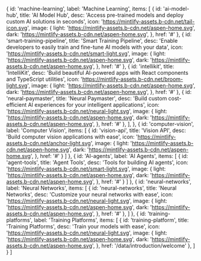   {
    id: 'machine-learning',
    label: 'Machine Learning',
    items: [
      {
        id: 'ai-model-hub',
        title: 'AI Model Hub',
        desc: 'Access pre-trained models and deploy custom AI solutions in seconds',
        icon: 'https://mintlify-assets.b-cdn.net/tail-icon.svg',
        image: {
          light: 'https://mintlify-assets.b-cdn.net/aspen-home.svg',
          dark: 'https://mintlify-assets.b-cdn.net/aspen-home.svg',
        },
        href: '#'
      },
      {
        id: 'smart-training-pipeline',
        title: 'Smart Training Pipeline',
        desc: 'Enable developers to easily train and fine-tune AI models with your data',
        icon: 'https://mintlify-assets.b-cdn.net/smart-light.svg',
        image: {
          light: 'https://mintlify-assets.b-cdn.net/aspen-home.svg',
          dark: 'https://mintlify-assets.b-cdn.net/aspen-home.svg',
        },
        href: '#'
      },
      {
        id: 'intellikit',
        title: 'IntelliKit',
        desc: 'Build beautiful AI-powered apps with React components and TypeScript utilities',
        icon: 'https://mintlify-assets.b-cdn.net/broom-light.svg',
        image: {
          light: 'https://mintlify-assets.b-cdn.net/aspen-home.svg',
          dark: 'https://mintlify-assets.b-cdn.net/aspen-home.svg',
        },
        href: '#'
      },
      {
        id: 'neural-paymaster',
        title: 'Neural Paymaster',
        desc: 'Build custom cost-efficient AI experiences for your intelligent applications',
        icon: 'https://mintlify-assets.b-cdn.net/neural-light.svg',
        image: {
          light: 'https://mintlify-assets.b-cdn.net/aspen-home.svg',
          dark: 'https://mintlify-assets.b-cdn.net/aspen-home.svg',
        },
        href: '#'
      },
    ],
  },
  {
    id: 'computer-vision', label: 'Computer Vision', items: [
      {
        id: 'vision-api',
        title: 'Vision API',
        desc: 'Build computer vision applications with ease',
        icon: 'https://mintlify-assets.b-cdn.net/anchor-light.svg',
        image: {
          light: 'https://mintlify-assets.b-cdn.net/aspen-home.svg',
          dark: 'https://mintlify-assets.b-cdn.net/aspen-home.svg',
        },
        href: '#'
      }
    ]
  },
  {
    id: 'AI-agents', label: 'AI Agents', items: [
      {
        id: 'agent-tools',
        title: 'Agent Tools',
        desc: 'Tools for building AI agents',
        icon: 'https://mintlify-assets.b-cdn.net/smart-light.svg',
        image: {
          light: 'https://mintlify-assets.b-cdn.net/aspen-home.svg',
          dark: 'https://mintlify-assets.b-cdn.net/aspen-home.svg',
        },
        href: '#'
      }
    ]
  },
  {
    id: 'neural-networks', label: 'Neural Networks', items: [
      {
        id: 'neural-networks',
        title: 'Neural Networks',
        desc: 'Customize your neural networks with ease',
        icon: 'https://mintlify-assets.b-cdn.net/neural-light.svg',
        image: {
          light: 'https://mintlify-assets.b-cdn.net/aspen-home.svg',
          dark: 'https://mintlify-assets.b-cdn.net/aspen-home.svg',
        },
        href: '#'
      },
    ]
  },
  {
    id: 'training-platforms', label: 'Training Platforms', items: [
      {
        id: 'training-platform',
        title: 'Training Platforms',
        desc: 'Train your models with ease',
        icon: 'https://mintlify-assets.b-cdn.net/neural-light.svg',
        image: {
          light: 'https://mintlify-assets.b-cdn.net/aspen-home.svg',
          dark: 'https://mintlify-assets.b-cdn.net/aspen-home.svg',
        },
        href: '/data/introduction/welcome'
      },
    ]
  }
]
